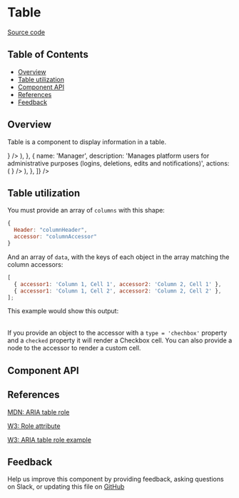 
# Table

[Source code](https://github.com/leemonade/bubbles/tree/main/packages/components/src/informative/Table/Table.js)

## Table of Contents

<!-- START doctoc generated TOC please keep comment here to allow auto update -->
<!-- DON'T EDIT THIS SECTION, INSTEAD RE-RUN doctoc TO UPDATE -->

- [Overview](#overview)
- [Table utilization](#table-utilization)
- [Component API](#component-api)
- [References](#references)
- [Feedback](#feedback)

## Overview

Table is a component to display information in a table.

<ThemeProvider>
  <Table
    columns={[
      {
        Header: 'Name',
        accessor: 'name',
      },
      {
        Header: 'Description',
        accessor: 'description',
      },
      {
        Header: 'Actions',
        accessor: 'actions',
      },
    ]}
    data={[
      {
        name: 'Admin',
        description:
          'General managers for the system, has a wide range of permissions except for installing and uninstalling leemons',
        actions: (
          <Stack justifyContent="end" fullWidth>
            <ActionButton tooltip="Open" icon={<ExpandDiagonalIcon />} />
          </Stack>
        ),
      },
      {
        name: 'Manager',
        description:
          'Manages platform users for administrative purposes (logins, deletions, edits and notifications)',
        actions: (
          <Stack justifyContent="end" fullWidth>
            <ActionButton tooltip="Open" icon={<ExpandDiagonalIcon />} />
          </Stack>
        ),
      },
    ]}
  />
</ThemeProvider>

## Table utilization

You must provide an array of `columns` with this shape:

```js
{
  Header: "columnHeader",
  accessor: "columnAccessor"
}
```

And an array of `data`, with the keys of each object in the array matching the column accessors:

```js
[
  { accessor1: 'Column 1, Cell 1', accessor2: 'Column 2, Cell 1' },
  { accessor1: 'Column 1, Cell 2', accessor2: 'Column 2, Cell 2' },
];
```

This example would show this output:

<ThemeProvider>
  <Table
    columns={[
      {
        Header: 'Column 1',
        accessor: 'column1',
      },
      {
        Header: 'Column 2',
        accessor: 'column2',
      },
    ]}
    data={[
      { column1: 'Column 1, Cell 1', column2: 'Column 2, Cell 1' },
      { column1: 'Column 1, Cell 2', column2: 'Column 2, Cell 2' },
    ]}
  />
</ThemeProvider>

If you provide an object to the accessor with a `type = 'chechbox'` property and a `checked` property
it will render a Checkbox cell. You can also provide a node to the accessor to render a custom cell.

<Preview>
  <Story id="atoms-informative-table--checkbox-cell" />
</Preview>

## Component API

<Preview>
  <Story id="atoms-informative-table--playground" />
</Preview>

<Props of={Table} />

## References

[MDN: ARIA table role](https://developer.mozilla.org/en-US/docs/Web/Accessibility/ARIA/Roles/table_role)

[W3: Role attribute](https://www.w3.org/WAI/PF/HTML/wiki/RoleAttribute)

[W3: ARIA table role example](https://www.w3.org/WAI/ARIA/apg/example-index/table/table.html)

## Feedback

Help us improve this component by providing feedback, asking questions on Slack, or updating this file on
[GitHub](https://github.com/leemonade/bubbles/edit/main/packages/components/src/informative/Table/Table.mdx)
